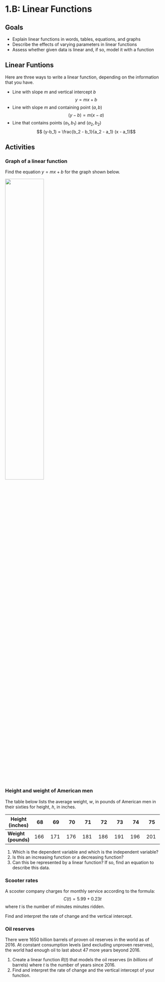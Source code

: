 

# 1.B: Linear Functions


## Goals

 - Explain linear functions in words, tables, equations, and graphs
 - Describe the effects of varying parameters in linear functions
 - Assess whether given data is linear and, if so, model it with a function
 
## Linear Funtions

Here are three ways to write a linear function, depending on the information that you have. 

* Line with slope $m$ and vertical intercept $b$
$$y = mx + b$$
* Line with slope $m$ and containing point $(a,b)$
$$ (y-b) = m (x-a)$$
* Line that contains points $(a_1,b_1)$ and $(a_2,b_2)$
$$ (y-b_1) = \frac{b_2 - b_1}{a_2 - a_1} (x - a_1)$$

 
## Activities

### Graph of a linear function
Find the equation $y=mx+b$ for the graph shown below.

![](images/linear-graph.png){width=50%}

### Height and weight of American men
The table below lists the average weight, $w$, in pounds of American men in their sixties for height, $h$, in inches.

**Height (inches)** | 68 | 69 | 70 | 71 | 72 | 73 | 74 | 75 
-------|-------|-------|-------|-------|-------|-------|-------|-------
**Weight (pounds)** | 166 | 171 | 176 | 181 | 186 | 191 | 196 | 201 

1. Which is the dependent variable and which is the independent variable?  
2. Is this an increasing function or a decreasing function?
3. Can this be represented by a linear function? If so, find an equation to describe this data.




### Scooter rates
A scooter company charges for monthly service according to the formula:
$$C(t) =  5.99 + 0.23 t$$ 
where $t$ is the number of minutes minutes ridden.

Find and interpret the rate of change and the vertical intercept.


### Oil reserves
There were 1650 billion barrels of proven oil reserves in the world as of 2016. At constant consumption levels (and excluding unproven reserves), the world had enough oil to last about 47 more years beyond 2016. 

1. Create a linear function $R(t)$ that models the oil reserves (in *billions* of barrels) where $t$ is the number of years since 2016. 
2. Find and interpret the rate of change and the vertical intercept of your function.

 






<!--
### World population growth rate
The plot below represents the world population growth rate by year since 1995. 

```r
Y=c(0,5,10,15,20)
R=c(1.41,1.26,1.20,1.13,1.06)
plotPoints(R~Y,main="World Population Growth Rate",xlab="Year (since 1995)",ylab="Growth Rate")
```

1. Explain why a linear model of this data is reasonable.
2. Come up with an equation that (approximately) describes this data.
3. What decision(s) did you make in part (b)? What are the strengths and weaknesses of your choice? 
4. Create a plot in RStudio that shows both the data points and the linear function that you found in part (b). 
      - Start by doing a cut-and-paste the R code above
      - You can add your linear function to this plot using `plotFun(m*t+b~t,add=TRUE)` where `m` and `b` are the slope and the vertical intercept of the function you found in part (b)
   
-->

<!--

## Solutions

### Graph of a linear function
The slope is
$$ m = \frac{-5 - 5}{15 - 0} = \frac{-10}{15}= - \frac{2}{3}$$
so the formula is 
$$ y = - \frac{2}{3} x + 5$$

### Height and weight of American men

1. Height is the independent variable (input) and weight is the dependent variable (output)
2. Increasing.
3. Yes because we have a constant rate of change. The slope is $\frac{171-166}{69-68}=5$ so the equation is
$$
w - 166 = 5 (h-68)
$$
which is the same as
$$
w = 5h - 174.
$$



### Scooter rates

* The vertical intercept is $\$5.99$. This is the monthly fee for the service.
* The rate of change is $0.23$ dollars per minutes. This is the "per minute" usage rate for riding a scooter.

Note that there is no "unlocking" fee in this plan. If there was an unlocking fee, then we would need a **second** input variable: the number of times that the scooter is ridden. 

### Oil reserves

1. We use all 1650 barrels in 47 years, so the slope is $-1650/47=-35.11$. The formula is
$$ B(t) =  - 35.11t+ 1650.$$

2. The rate of change is 35.11 billions of barrels per year. This is the annual consumption of oil. The vertical intercept os 1650 barrels. This is the amount of oil reserves in 2016.








-->
